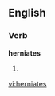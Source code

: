
==English==

===Verb===
'''herniates'''

# {{third-person singular of|[[herniate]]}}

[[vi:herniates]]